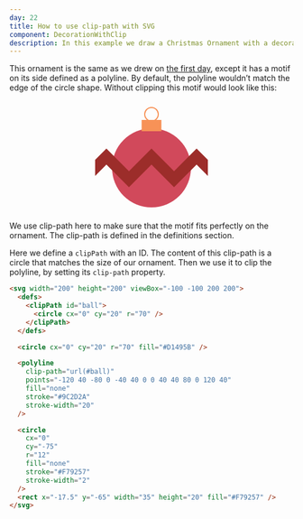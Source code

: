 ```yaml
---
day: 22
title: How to use clip-path with SVG
component: DecorationWithClip
description: In this example we draw a Christmas Ornament with a decorational motif on the side of it with SVG and learn how to clip-path.
---
```



This ornament is the same as we drew on [the first day](/svg/basic-shapes), except it has a motif on its side defined as a polyline. By default, the polyline wouldn’t match the edge of the circle shape. Without clipping this motif would look like this:

<Center>
  <svg width="200" height="200" viewBox="-100 -100 200 200">
    <circle cx="0" cy="20" r="70" fill="#D1495B" />
    <polyline
      points="-120 40 -80 0 -40 40 0 0 40 40 80 0 120 40"
      fill="none"
      stroke="#9C2D2A"
      stroke-width="20"
    />
    <circle
      cx="0"
      cy="-75"
      r="12"
      fill="none"
      stroke="#F79257"
      stroke-width="2"
    />
    <rect x="-17.5" y="-65" width="35" height="20" fill="#F79257" />
  </svg>
</Center>

We use clip-path here to make sure that the motif fits perfectly on the ornament. The clip-path is defined in the definitions section.

Here we define a `clipPath` with an ID. The content of this clip-path is a circle that matches the size of our ornament. Then we use it to clip the polyline, by setting its `clip-path` property.

<Final>

```html
<svg width="200" height="200" viewBox="-100 -100 200 200">
  <defs>
    <clipPath id="ball">
      <circle cx="0" cy="20" r="70" />
    </clipPath>
  </defs>

  <circle cx="0" cy="20" r="70" fill="#D1495B" />

  <polyline
    clip-path="url(#ball)"
    points="-120 40 -80 0 -40 40 0 0 40 40 80 0 120 40"
    fill="none"
    stroke="#9C2D2A"
    stroke-width="20"
  />

  <circle
    cx="0"
    cy="-75"
    r="12"
    fill="none"
    stroke="#F79257"
    stroke-width="2"
  />
  <rect x="-17.5" y="-65" width="35" height="20" fill="#F79257" />
</svg>
```

</Final>
